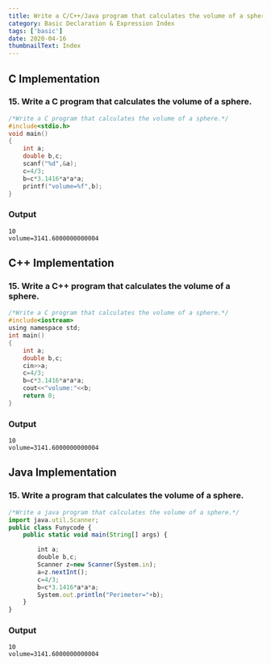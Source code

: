 ```yaml
---
title: Write a C/C++/Java program that calculates the volume of a sphere.
category: Basic Declaration & Expression Index
tags: ['basic']
date: 2020-04-16
thumbnailText: Index
---
```

## C Implementation
### 15. Write a C program that calculates the volume of a sphere.
```c
/*Write a C program that calculates the volume of a sphere.*/
#include<stdio.h>
void main()
{
    int a;
    double b,c;
    scanf("%d",&a);
    c=4/3;
    b=c*3.1416*a*a*a;
    printf("volume=%f",b);
}
```
### Output
```
10
volume=3141.6000000000004
```
## C++ Implementation
### 15. Write a C++ program that calculates the volume of a sphere.
```c
/*Write a C program that calculates the volume of a sphere.*/
#include<iostream>
using namespace std;
int main()
{
    int a;
    double b,c;
    cin>>a;
    c=4/3;
    b=c*3.1416*a*a*a;
    cout<<"volume:"<<b;
    return 0;
}
```
### Output
```
10
volume=3141.6000000000004
```
## Java Implementation
### 15. Write a program that calculates the volume of a sphere.
```js
/*Write a java program that calculates the volume of a sphere.*/
import java.util.Scanner;
public class Funycode {
    public static void main(String[] args) {

        int a;
        double b,c;
        Scanner z=new Scanner(System.in);
        a=z.nextInt();
        c=4/3;
        b=c*3.1416*a*a*a;
        System.out.println("Perimeter="+b);
    }
}
```
### Output
```
10
volume=3141.6000000000004
```
